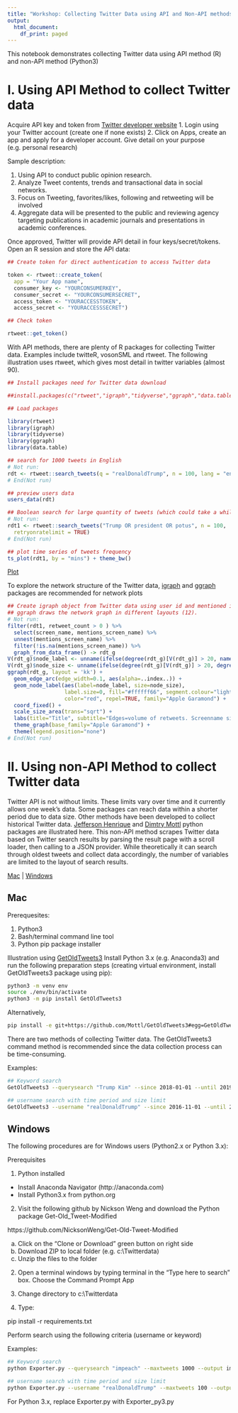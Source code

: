 ```yaml
---
title: "Workshop: Collecting Twitter Data using API and Non-API methods"
output:
  html_document:
    df_print: paged
---
```


This notebook demonstrates collecting Twitter data using API method (R) and non-API method (Python3)


# I. Using API Method to collect Twitter data

Acquire API key and token from [Twitter developer website](http://dev.twitter.com) 
1. Login using your Twitter account (create one if none exists)
2. Click on Apps, create an app and apply for a developer account.  Give detail on your purpose (e.g. personal research)

Sample description:

1. Using API to conduct public opinion research.
2. Analyze Tweet contents, trends and transactional data in social networks.
3. Focus on Tweeting, favorites/likes, following and retweeting will be involved
4. Aggregate data will be presented to the public and reviewing agency targeting publications in academic journals and presentations in academic conferences.

Once approved, Twitter will provide API detail in four keys/secret/tokens. Open an R session and store the API data:

```r
## Create token for direct authentication to access Twitter data

token <- rtweet::create_token(
  app = "Your App name",
  consumer_key <- "YOURCONSUMERKEY",
  consumer_secret <- "YOURCONSUMERSECRET",
  access_token <- "YOURACCESSTOKEN",
  access_secret <- "YOURACCESSSECRET")

## Check token

rtweet::get_token()

```

With API methods, there are plenty of R packages for collecting Twitter data.  Examples include twitteR, vosonSML and rtweet.  The following illustration uses rtweet, which gives most detail in twitter variables (almost 90). 

```r
## Install packages need for Twitter data download

##install.packages(c("rtweet","igraph","tidyverse","ggraph","data.table"), repos = "https://cran.r-project.org")

## Load packages

library(rtweet)
library(igraph)
library(tidyverse)
library(ggraph)
library(data.table)

```


```r

## search for 1000 tweets in English
# Not run: 
rdt <- rtweet::search_tweets(q = "realDonaldTrump", n = 100, lang = "en")
# End(Not run)

## preview users data
users_data(rdt)

## Boolean search for large quantity of tweets (which could take a while)
# Not run: 
rdt1 <- rtweet::search_tweets("Trump OR president OR potus", n = 100,
  retryonratelimit = TRUE)
# End(Not run)

## plot time series of tweets frequency
ts_plot(rdt1, by = "mins") + theme_bw()

```
[Plot](twittertimeseries.png)

To explore the network structure of the Twitter data, [igraph](http://kateto.net/networks-r-igraph) and [ggraph](https://www.data-imaginist.com/2017/ggraph-introduction-layouts/) packages are recommended for network plots 

```r

## Create igraph object from Twitter data using user id and mentioned id.
## ggraph draws the network graph in different layouts (12). 
# Not run:
filter(rdt1, retweet_count > 0 ) %>% 
  select(screen_name, mentions_screen_name) %>%
  unnest(mentions_screen_name) %>% 
  filter(!is.na(mentions_screen_name)) %>% 
  graph_from_data_frame() -> rdt_g
V(rdt_g)$node_label <- unname(ifelse(degree(rdt_g)[V(rdt_g)] > 20, names(V(rdt_g)), "")) 
V(rdt_g)$node_size <- unname(ifelse(degree(rdt_g)[V(rdt_g)] > 20, degree(rdt_g), 0)) 
ggraph(rdt_g, layout = 'kk') + 
  geom_edge_arc(edge_width=0.1, aes(alpha=..index..)) +
  geom_node_label(aes(label=node_label, size=node_size),
                  label.size=0, fill="#ffffff66", segment.colour="light blue",
                  color="red", repel=TRUE, family="Apple Garamond") +
  coord_fixed() +
  scale_size_area(trans="sqrt") +
  labs(title="Title", subtitle="Edges=volume of retweets. Screenname size=influence") +
  theme_graph(base_family="Apple Garamond") +
  theme(legend.position="none") 
# End(Not run)
```

# II. Using non-API Method to collect Twitter data

Twitter API is not without limits. These limits vary over time and it currently allows one week's data.  Some packages can reach data within a shorter period due to data size.  Other methods have been developed to collect historical Twitter data.  [Jefferson Henrique](https://github.com/Jefferson-Henrique/GetOldTweets-python) and [Dimtry Mottl](https://github.com/Mottl/GetOldTweets3) python packages are illustrated here.  This non-API method scrapes Twitter data based on Twitter search results by parsing the result page with a scroll loader, then calling to a JSON provider. While theoretically it can search through oldest tweets and collect data accordingly, the number of variables are limited to the layout of search results.

[Mac](#Mac) | [Windows](#Windows)

## <a name="Mac"></a>**Mac**

Prerequesites: 

1. Python3
2. Bash/terminal command line tool
3. Python pip package installer

Illustration using [GetOldTweets3](https://pypi.org/project/GetOldTweets3/)
Install Python 3.x (e.g. Anaconda3) and run the following preparation steps (creating virtual environment, install GetOldTweets3 package using pip):
```bash
python3 -m venv env
source ./env/bin/activate 
python3 -m pip install GetOldTweets3
```

Alternatively, 

```bash
pip install -e git+https://github.com/Mottl/GetOldTweets3#egg=GetOldTweets3
```

There are two methods of collecting Twitter data.  The GetOldTweets3 command method is recommended since the data collection process can be time-consuming.

Examples:

```bash
## Keyword search
GetOldTweets3 --querysearch "Trump Kim" --since 2018-01-01 --until 2019-01-16 --output trumpkim.csv

## username search with time period and size limit
GetOldTweets3 --username "realDonaldTrump" --since 2016-11-01 --until 2019-03-08 --maxtweets 20000 --output rdt_2016_now.csv
```

## <a name="Windows"></a>**Windows**

The following procedures are for Windows users (Python2.x or Python 3.x):

Prerequisites

1. Python installed
  - Install  Anaconda Navigator (http://anaconda.com) 
  - Install Python3.x from python.org

2. Visit the following github by Nickson Weng and download the Python package Get-Old_Tweet-Modified

https://github.com/NicksonWeng/Get-Old-Tweet-Modified

a. Click on the "Clone or Download" green button on right side
b. Download ZIP to local folder (e.g. c:\\Twitterdata)
c. Unzip the files to the folder

2. Open a terminal windows by typing terminal in the "Type here to search" box. Choose the Command Prompt App

3. Change directory to c:\\Twitterdata
4. Type:

pip install -r requirements.txt

Perform search using the following criteria (username or keyword)

Examples:

```bash
## Keyword search
python Exporter.py --querysearch "impeach" --maxtweets 1000 --output impeach.csv

## username search with time period and size limit
python Exporter.py --username "realDonaldTrump" --maxtweets 100 --output dt_100.csv
```

For Python 3.x, replace Exporter.py with Exporter_py3.py